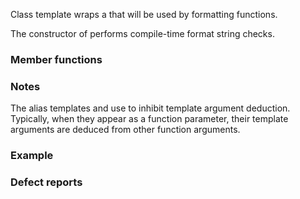 {{cpp/title|basic_format_string|format_string|wformat_string}}
{{cpp/utility/format/navbar}}

{{dcl begin}}
{{dcl header|format}}
{{dcl|num=1|since=c++20|
template&lt; class CharT, class... Args &gt;
struct basic_format_string;
}}
{{dcl|num=2|since=c++20|1=
template&lt; class... Args &gt;
using format_string =
    basic_format_string&lt;char, std::type_identity_t&lt;Args&gt;...&gt;;
}}
{{dcl|num=3|since=c++20|1=
template&lt; class... Args &gt;
using wformat_string =
    basic_format_string&lt;wchar_t, std::type_identity_t&lt;Args&gt;...&gt;;
}}
{{dcl end}}

Class template {{tt|std::basic_format_string}} wraps a {{lc|std::basic_string_view}} that will be used by formatting functions.

The constructor of {{tt|std::basic_format_string}} performs compile-time format string checks{{rev inl|since=c++26| unless the constructor argument is returned by {{rlpt|runtime_format|std::runtime_format}}}}.

===Member functions===
{{dsc begin}}
{{dsc mem ctor|nolink=true|constructs a {{tt|basic_format_string}}, raising compile error if the argument is not a format string}}
{{dsc mem fun|nolink=true|get|returns the wrapped string}}
{{dsc end}}

{{member|1={{small|std::basic_format_string::}}basic_format_string|2=
{{dcl begin}}
{{dcl|num=1|
template&lt; class T &gt;
consteval basic_format_string( const T&amp; s );
}}
{{dcl|num=2|since=c++26|
basic_format_string( /* runtime-format-string */&lt;CharT&gt; s ) noexcept;
}}
{{dcl end}}

@1@ Constructs a {{tt|basic_format_string}} object that stores a view of string {{c|s}}. If the argument is not a compile-time constant, or if it cannot be parsed as a format string for the formatting argument types {{tt|Args}}, the construction is ill-formed.
@@ {{cpp/enable if|{{c/core|const T&amp;}} models {{c|std::convertible_to&lt;std::basic_string_view&lt;CharT&gt;&gt;}}}}.

@2@ Constructs a {{tt|basic_format_string}} object that stores a view of string {{c|s}} as returned by {{lc|std::runtime_format}}. It does not perform format string checks upon construction.

===Parameters===
{{par begin}}
{{par|s|{{cpp/utility/format/format string}}}}
{{par end}}
}}
{{member|1={{small|std::basic_format_string::}}get|2=
{{dcl begin}}
{{dcl|1=
constexpr std::basic_string_view&lt;CharT&gt; get() const noexcept;
}}
{{dcl end}}

Returns the stored string view.
}}

===Notes===
The alias templates {{tt|format_string}} and {{tt|wformat_string}} use {{lc|std::type_identity_t}} to inhibit template argument deduction. Typically, when they appear as a function parameter, their template arguments are deduced from other function arguments.

{{source|1=
template&lt;class... Args&gt;
std::string format(std::format_string&lt;Args...&gt; fmt, Args&amp;&amp;... args);

auto s = format("{} {}", 1.0, 2);
// Calls format&lt;double, int&gt;. Args are deduced from 1.0, 2
// Due to the use of type_identity_t in format_string, template argument deduction
// does not consider the type of the format string.
}}

===Example===
{{example}}

===Defect reports===
{{dr list begin}}
{{dr_p2508}}
{{dr list end}}

{{langlinks|es|ja|ru|zh}}